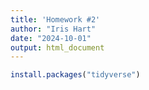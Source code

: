 ```yaml
---
title: 'Homework #2'
author: "Iris Hart"
date: "2024-10-01"
output: html_document
---
```

```r
install.packages("tidyverse")
```



